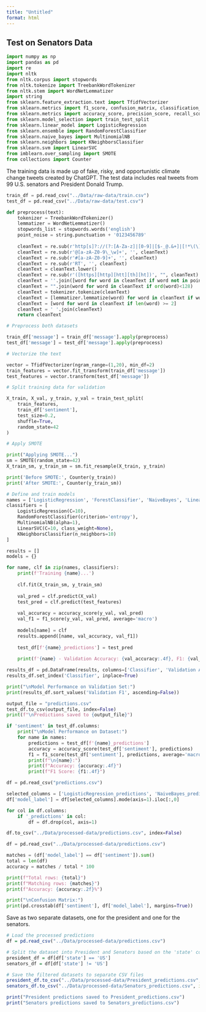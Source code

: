 ```yaml
---
title: "Untitled"
format: html
---
```


## Test on Senators Data

```python

import numpy as np
import pandas as pd
import re
import nltk
from nltk.corpus import stopwords
from nltk.tokenize import TreebankWordTokenizer
from nltk.stem import WordNetLemmatizer
import string
from sklearn.feature_extraction.text import TfidfVectorizer
from sklearn.metrics import f1_score, confusion_matrix, classification_report
from sklearn.metrics import accuracy_score, precision_score, recall_score
from sklearn.model_selection import train_test_split
from sklearn.linear_model import LogisticRegression
from sklearn.ensemble import RandomForestClassifier
from sklearn.naive_bayes import MultinomialNB
from sklearn.neighbors import KNeighborsClassifier
from sklearn.svm import LinearSVC
from imblearn.over_sampling import SMOTE
from collections import Counter

```

The training data is made up of fake, risky, and opportunistic climate change tweets created by ChatGPT. The test data includes real tweets from 99 U.S. senators and President Donald Trump.

```python

train_df = pd.read_csv("../Data/raw-data/train.csv")
test_df = pd.read_csv("../Data/raw-data/test.csv")

```

```python

def preprocess(text):
    tokenizer = TreebankWordTokenizer() 
    lemmatizer = WordNetLemmatizer()
    stopwords_list = stopwords.words('english')
    point_noise = string.punctuation + '0123456789'
    
    cleanText = re.sub(r'http[s]?://(?:[A-Za-z]|[0-9]|[$-_@.&+]|[!*\(\),]|(?:%[0-9A-Fa-f][0-9A-Fa-f]))+', "", text)
    cleanText = re.sub(r'@[a-zA-Z0-9\_\w]+', '', cleanText)
    cleanText = re.sub(r'#[a-zA-Z0-9]+', '', cleanText)
    cleanText = re.sub(r'RT', '', cleanText)
    cleanText = cleanText.lower()
    cleanText = re.sub(r'([https][http][htt][th][ht])', "", cleanText)
    cleanText = ''.join([word for word in cleanText if word not in point_noise])
    cleanText = "".join(word for word in cleanText if ord(word)<128)
    cleanText = tokenizer.tokenize(cleanText)
    cleanText = [lemmatizer.lemmatize(word) for word in cleanText if word not in stopwords_list]
    cleanText = [word for word in cleanText if len(word) >= 2]
    cleanText = ' '.join(cleanText)
    return cleanText

```

```python

# Preprocess both datasets

train_df['message'] = train_df['message'].apply(preprocess)
test_df['message'] = test_df['message'].apply(preprocess)

```

```python

# Vectorize the text

vector = TfidfVectorizer(ngram_range=(1,20), min_df=2)
train_features = vector.fit_transform(train_df['message'])
test_features = vector.transform(test_df['message'])

```

```python

# Split training data for validation

X_train, X_val, y_train, y_val = train_test_split(
    train_features, 
    train_df['sentiment'],
    test_size=0.2,
    shuffle=True,
    random_state=42
)

```

```python

# Apply SMOTE

print("Applying SMOTE...")
sm = SMOTE(random_state=42)
X_train_sm, y_train_sm = sm.fit_resample(X_train, y_train)

print('Before SMOTE:', Counter(y_train))
print('After SMOTE:', Counter(y_train_sm))

```

```python

# Define and train models
names = ['LogisticRegression', 'ForestClassifier', 'NaiveBayes', 'LinearSVM', 'KNNClassifier']
classifiers = [
    LogisticRegression(C=10),
    RandomForestClassifier(criterion='entropy'),
    MultinomialNB(alpha=1),
    LinearSVC(C=10, class_weight=None),
    KNeighborsClassifier(n_neighbors=10)
]

results = []
models = {}

for name, clf in zip(names, classifiers):
    print(f'Training {name}...')
    
    clf.fit(X_train_sm, y_train_sm)
    
    val_pred = clf.predict(X_val)
    test_pred = clf.predict(test_features)
    
    val_accuracy = accuracy_score(y_val, val_pred)
    val_f1 = f1_score(y_val, val_pred, average='macro')
    
    models[name] = clf
    results.append([name, val_accuracy, val_f1])
    
    test_df[f'{name}_predictions'] = test_pred
    
    print(f'{name} - Validation Accuracy: {val_accuracy:.4f}, F1: {val_f1:.4f}')

```

```python

results_df = pd.DataFrame(results, columns=['Classifier', 'Validation Accuracy', 'Validation F1'])
results_df.set_index('Classifier', inplace=True)

print("\nModel Performance on Validation Set:")
print(results_df.sort_values('Validation F1', ascending=False))

output_file = "predictions.csv"
test_df.to_csv(output_file, index=False)
print(f"\nPredictions saved to {output_file}")

if 'sentiment' in test_df.columns:
    print("\nModel Performance on Dataset:")
    for name in names:
        predictions = test_df[f'{name}_predictions']
        accuracy = accuracy_score(test_df['sentiment'], predictions)
        f1 = f1_score(test_df['sentiment'], predictions, average='macro')
        print(f"\n{name}:")
        print(f"Accuracy: {accuracy:.4f}")
        print(f"F1 Score: {f1:.4f}")

```

```python

df = pd.read_csv("predictions.csv")

selected_columns = ['LogisticRegression_predictions', 'NaiveBayes_predictions', 'LinearSVM_predictions']
df['model_label'] = df[selected_columns].mode(axis=1).iloc[:,0]

for col in df.columns:
    if '_predictions' in col:
        df = df.drop(col, axis=1)

df.to_csv("../Data/processed-data/predictions.csv", index=False)

```

```python

df = pd.read_csv("../Data/processed-data/predictions.csv")

matches = (df['model_label'] == df['sentiment']).sum()
total = len(df)
accuracy = matches / total * 100

print(f"Total rows: {total}")
print(f"Matching rows: {matches}")
print(f"Accuracy: {accuracy:.2f}%")

print("\nConfusion Matrix:")
print(pd.crosstab(df['sentiment'], df['model_label'], margins=True))

```

Save as two separate datasets, one for the president and one for the senators.

```r

# Load the processed predictions
df = pd.read_csv("../Data/processed-data/predictions.csv")

# Split the dataset into President and Senators based on the 'state' column
president_df = df[df['state'] == 'US']
senators_df = df[df['state'] != 'US']

# Save the filtered datasets to separate CSV files
president_df.to_csv("../Data/processed-data/President_predictions.csv", index=False)
senators_df.to_csv("../Data/processed-data/Senators_predictions.csv", index=False)

print("President predictions saved to President_predictions.csv")
print("Senators predictions saved to Senators_predictions.csv")


```